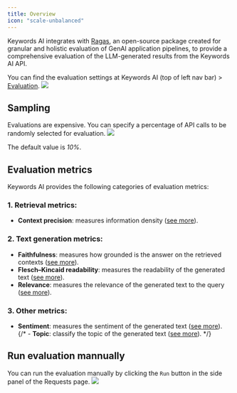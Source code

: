 ```yaml
---
title: Overview
icon: "scale-unbalanced"
---
```


Keywords AI integrates with [Ragas](https://docs.ragas.io/en/stable/getstarted/index.html), an open-source package created for granular and holistic evaluation of GenAI application pipelines, to provide a comprehensive evaluation of the LLM-generated results from the Keywords AI API.

You can find the evaluation settings at Keywords AI (top of left nav bar) > [Evaluation](https://platform.keywordsai.co/platform/api/evaluations).
<img src="/images/evaluation/overview.png"/>

## Sampling
Evaluations are expensive. You can specify a percentage of API calls to be randomly selected for evaluation.
<img src="/images/evaluation/sampling.png"/>

The default value is _10%_.

## Evaluation metrics
Keywords AI provides the following categories of evaluation metrics:

### 1. Retrieval metrics:
- **Context precision**: measures information density ([see more](/features/evaluation/retrieval/context-precision)).

### 2. Text generation metrics:
- **Faithfulness**: measures how grounded is the answer on the retrieved contexts ([see more](/features/evaluation/generation/faithfulness)).
- **Flesch–Kincaid readability**: measures the readability of the generated text ([see more](/features/evaluation/generation/flesch-kincaid)).
- **Relevance**: measures the relevance of the generated text to the query ([see more](/features/evaluation/generation/answer-relevance)).

### 3. Other metrics:
- **Sentiment**: measures the sentiment of the generated text ([see more](/features/evaluation/other/sentiment)).
{/* - **Topic**: classify the topic of the generated text ([see more](/features/evaluation/other/topic)). */}


## Run evaluation mannually

You can run the evaluation manually by clicking the `Run` button in the side panel of the Requests page.
<img src="/images/evaluation/manually-evaluation.png"/>